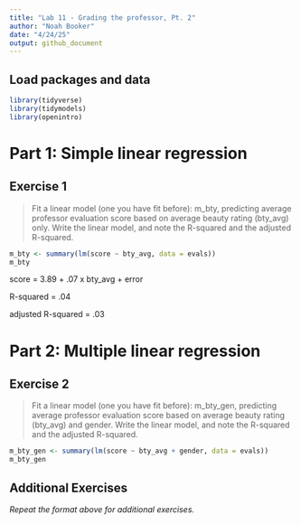 ```yaml
---
title: "Lab 11 - Grading the professor, Pt. 2"
author: "Noah Booker"
date: "4/24/25"
output: github_document
---
```


## Load packages and data

```r
library(tidyverse) 
library(tidymodels)
library(openintro)
```

# Part 1: Simple linear regression

## Exercise 1

> Fit a linear model (one you have fit before): m_bty, predicting average professor evaluation score based on average beauty rating (bty_avg) only. Write the linear model, and note the R-squared and the adjusted R-squared.

```r
m_bty <- summary(lm(score ~ bty_avg, data = evals))
m_bty
```

score = 3.89 + .07 x bty_avg + error

R-squared = .04

adjusted R-squared = .03

# Part 2: Multiple linear regression

## Exercise 2

> Fit a linear model (one you have fit before): m_bty_gen, predicting average professor evaluation score based on average beauty rating (bty_avg) and gender. Write the linear model, and note the R-squared and the adjusted R-squared.

```r
m_bty_gen <- summary(lm(score ~ bty_avg + gender, data = evals))
m_bty_gen
```



## Additional Exercises

*Repeat the format above for additional exercises.*
